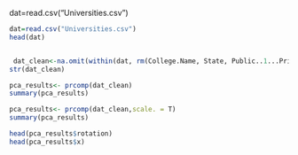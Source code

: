 dat=read.csv("Universities.csv")
```{r}
dat=read.csv("Universities.csv")
head(dat)
```
```{r}

```

```{r}
 dat_clean<-na.omit(within(dat, rm(College.Name, State, Public..1...Private..2.))) 
str(dat_clean)
```
```{r}
pca_results<- prcomp(dat_clean)
summary(pca_results) 
```

```{r}
pca_results<- prcomp(dat_clean,scale. = T) 
summary(pca_results)
```

```{r}
head(pca_results$rotation)
head(pca_results$x)
```

